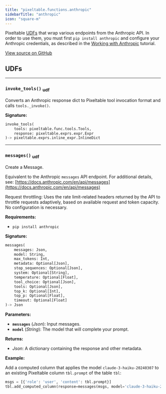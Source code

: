```yaml
---
title: "pixeltable.functions.anthropic"
sidebarTitle: "anthropic"
icon: "square-m"
---
```


Pixeltable [UDFs](https://pixeltable.readme.io/docs/user-defined-functions-udfs) that wrap various endpoints from the Anthropic API. In order to use them, you must first `pip install anthropic` and configure your Anthropic credentials, as described in the [Working with Anthropic](https://pixeltable.readme.io/docs/working-with-anthropic) tutorial.


<a href="https://github.com/pixeltable/pixeltable/blob/v0.3/pixeltable/functions/anthropic.py#L0" target="_blank">View source on GitHub</a>

## UDFs


---

### `invoke_tools()` <sub>udf</sub>

Converts an Anthropic response dict to Pixeltable tool invocation format and calls `tools._invoke()`.


**Signature:**

```python
invoke_tools(
    tools: pixeltable.func.tools.Tools,
    response: pixeltable.exprs.expr.Expr
)-> pixeltable.exprs.inline_expr.InlineDict
```


---

### `messages()` <sub>udf</sub>

Create a Message.


Equivalent to the Anthropic `messages` API endpoint. For additional details, see: [https://docs.anthropic.com/en/api/messages](https://docs.anthropic.com/en/api/messages)

Request throttling: Uses the rate limit-related headers returned by the API to throttle requests adaptively, based on available request and token capacity. No configuration is necessary.

**Requirements:**

- `pip install anthropic`


**Signature:**

```python
messages(
    messages: Json,
    model: String,
    max_tokens: Int,
    metadata: Optional[Json],
    stop_sequences: Optional[Json],
    system: Optional[String],
    temperature: Optional[Float],
    tool_choice: Optional[Json],
    tools: Optional[Json],
    top_k: Optional[Int],
    top_p: Optional[Float],
    timeout: Optional[Float]
)-> Json
```

**Parameters:**

- **`messages`** (*Json*): Input messages.
- **`model`** (*String*): The model that will complete your prompt.

**Returns:**

- *Json*: A dictionary containing the response and other metadata.



**Example:**

Add a computed column that applies the model `claude-3-haiku-20240307` to an existing Pixeltable column `tbl.prompt` of the table `tbl`:
```python
msgs = [{'role': 'user', 'content': tbl.prompt}]
tbl.add_computed_column(response=messages(msgs, model='claude-3-haiku-20240307'))
```

